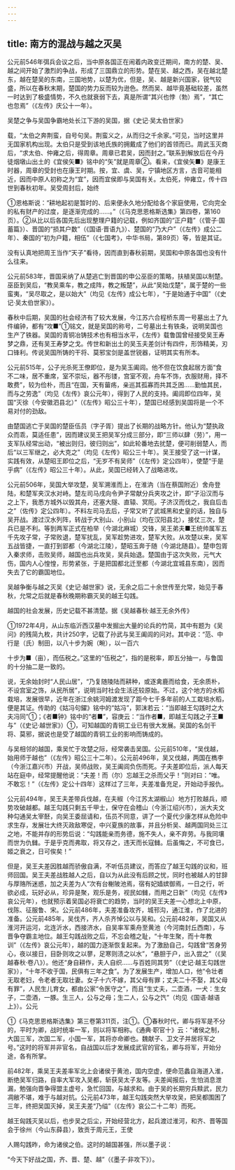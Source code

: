 ```yaml
---
---
---
```

title: 南方的混战与越之灭吴
---



公元前546年弭兵会议之后，当中原各国正在闹着内政变迁期间，南方的楚、吴、越之间开始了激烈的争战，形成了三国鼎立的形势。楚在吴、越之西，吴在越北楚东，越在楚吴的东南，三国地势，以楚为优，但是，吴、越是新兴国家，锐气较盛，所以在春秋末期，楚国的势力反而较为逊色。然而吴、越毕竟基础较差，虽然一时达到了极盛情势，不久也就衰弱下去，真是所谓“其兴也悖（勃）焉”，“其亡也忽焉”（《左传》庆公十一年）。

吴楚之争与吴国争霸地处长江下游的吴国，据《史记·吴太伯世家》

载，“太伯之奔荆蛮，自号句吴。荆蛮义之，从而归之千余家。”可见，当时这里并无国家机构出现。太伯只是受到该地氏族的拥戴成了他们的首领而已。周武玉灭商后，“求太伯、仲雍之后，得周章。周章已君吴，因而封之。”联系到解放后在今丹徒烟墩山出土的《宜侯矢■》铭中的“矢”就是周章②。看来，《宜侯矢■》是康王时器，周章的受封也在康王时期。按，宜、虞、吴，宁镇地区方言，古音可能相近，因而中原人初称之为“宜”，因而宜侯即与吴国有关。太伯死，仲雍立，传十四世到春秋初年。吴受周封后，始终

①恩格斯说：“耕地起初是暂时的、后来便永久地分配给各个家庭使用，它向完全的私有财产的过度，是逐渐完成的……。”（《马克思恩格斯选集》第四卷，第160页）。②从比以后各国先后出现整理户籍的记载，例如齐国的“正户籍”（《管子·国蓄篇》）、晋国的“损其户数”（《国语·晋语九》）、楚国的“乃大户”（《左传》成公二年）、秦国的“初为户籍，相伍”（《七国考》，中华书局，第89页）等，皆是其证。

没有认真地把周王当作“天子”看待，因而直到春秋前期，吴国和中原各国也没有什么往来。

公元前583年，晋国采纳了从楚逃亡到晋国的申公巫臣的策略，扶植吴国以制楚。巫臣到吴后，“教吴乘车，教之成阵，教之叛楚”，从此“吴始戊楚”，属于楚的一些蛮夷，“吴尽取之，是以始大”（均见《左传》成公七年），“于是始通于中国”（《史记·吴太伯世家》）。

春秋中后期，吴国的社会经济有了较大发展，今江苏六合程桥东周一号墓出土了九件编钟，都有“攻■”①铭文，就是吴国的称号，二号墓出土有铁条，说明吴国也生产了铁器。吴国的青铜冶铸技术也有相当水平，《左传》载鲁国曾经接受吴王寿梦之鼎，还有吴王寿梦之戈。传世和新出土的吴玉夫差剑计有四件，形饰精美，刃口锋利。传说吴国所铸的干将、莫邪宝剑是盖世锐器，证明其实有所本。

公元前515年，公子光杀死王僚即位，是为吴玉阖闾。他不但在饮食起居方面“食不二味，居不重席，室不崇坛，器不彤镂，宫室不观，舟车不饰，衣服财用，择不敢费”，较为俭朴，而且“在国，天有葘疡，亲巡其孤寡而共其乏困……勤恤其民，而与之劳逸”（均见《左传》哀公元年），得到了人民的支持。阖闾即位四年，吴国“灭徐（今安徽泗县北）”（《左传》昭公三十年），楚国已经感到吴国将是一个不易对付的劲敌。

由楚国逃亡于吴国的楚臣伍员（字子胥）提出了长期的战略方针。他认为“楚执政众而乖，莫适任患”，因而建议吴王把吴军分成三部分，即“三师以肆（劳）”，用一支军队经常出动，“被出则归，彼归则出”，如此轮番地去扰楚，便可削弱楚人，而后“以三军继之，必大克之”（均见《左传》昭公三十年）。吴王接受了这一计谋，实践有效，从楚昭王即位之后，“无岁不有吴师”（《左传》定公四年），使楚“于是乎病”（《左传》昭公三十年）。从此，吴国已经转入了战略进攻。

公元前506年，吴国大举攻楚，吴军溯淮而上，在淮汭（当在蔡国附近）舍舟登陆，和楚军夹汉水对峙。楚左司马戌向令尹子常献分兵夹攻之计，即“子沿汉而与之上下，我悉方城外以毁其舟，还塞大隧、直辕、冥阨。子济汉而伐之，我自后击之”（佐传》定公四年）。不料左司马去后，子常又听了武城黑和史皇的话，独自与吴开战。渡过汉水列阵，转战于大别山、小别山（均在汉阳县北），接仗三次，楚兵已是不利。等到两军正式在柏举（今湖北麻城）交锋，吴王弟夫■王统帅属军五千先攻子常，子常败退，楚军扰乱，吴军趁势进攻，楚军大败。从攻楚以来，吴军五战皆捷，一直打到郢都（今湖北江陵），楚昭玉奔于随（今湖北随县）。楚申包胥入秦求师，击败吴师，越国也出兵攻吴，吴兵始退。楚国由于这次失败，元气大伤，国内人心惶惶，形势紧张，于是把国都北迁至都（今湖北宜城县东南），因而失去了它的霸国地位。

吴越争衡与越之灭吴《史记·越世家》说，无余之后二十余世传至允常，始见于春秋，允常之后就是春秋晚期称霸灭吴的越王勾践。

越国的社会发展，历史记载不甚清楚。据《吴越春秋·越王无余外传》

①1972年4月，从山东临沂西汉墓中发掘出大量的论兵的竹简，其中有题为《吴问》的残简九枚，共计250字，记载了孙武与吴王阖闾的问对。其中说：“范、中行是（氏）制田，以八十步为婉（畹），以一百六

十步为■（亩），而伍税之。”这里的“伍税之”，指的是税率，即五分抽一，与鲁国的十分抽二是一致的。

说，无余始封时“人民山居”，“乃复随陵陆而耕种，或逐禽鹿而给食，无余质朴，不设宫室之饰，从民所居”，说明当时社会生活还较原始。不过，这个地方的水稻栽培，发展很早，近年在浙江余姚河姆渡发现了距今七千多年前的人工栽培水稻，便是其证。传助的《姑冯句鑃》铭中的“姑冯”，郭沫若云：“当即越王勾践时之大夫冯同”①；《者■钟》铭中的“者■”，容庚云：“当作者■，即越王勾践之子王■与”（《史记·越世家》）①，可知越国的青铜工业已有很大发展。吴国的名剑干将、莫邪，据说也是受了越国的青铜工业的影响而铸成的。

与吴相邻的越国，乘吴忙于攻楚之际，经常袭击吴国。公元前510年，“吴伐越，始用师于越也”（《左传》昭公三十二年）。公元前496年，吴又伐越，两国在檇李（今浙江嘉兴市）开战，吴师战败，吴王阖闾负伤而死。子夫差即位后，派人每天站在庭中，经常提醒他说：“夫差！而（尔）忘越王之杀而父乎！”则对曰：“唯。不敢忘！”（《左传》定公十四年）这样过了三年，夫差准备充足，开始动手报仇。

公元前494年，吴王夫差带兵伐越，在夫椒（今江苏太湖椒山）地方打败越兵，顺势攻破越都。越王勾践只剩五千甲士，保守在会稽山（今浙江绍兴市），派大夫文种勾通吴太宰噽，向吴王委屈请和，伍员不同意，讲了一个夏代少康怎样从危险中求生存，发展壮大终灭政敌寒促，中兴夏族的故事，并且分析吴、越两国同处三江之地，不能并存的形势后说：“勾践能亲而务德，施不失人，亲不弃劳。与我同壤而世为仇雠。于是乎克而弗取，将又存之，违天而长寇雠。后虽悔之，不可食已，姬之衰之，日可俟矣！”

但是，吴王夫差因胜越而骄傲自满，不听伍员建议，而答应了越王勾践的议和，班师回国。吴王夫差战胜越人之后，自以为从此没有后顾之忧，同时也被越人的甘辞与厚赂所迷惑，加之夫差为人“次有台榭陂池焉，宿有妃嫱嫔御焉，一日之行，听欲必成，玩好必从，珍异是聚，观乐是务，视民如雠，而用之日新”（均见《左传》哀公元年），也就预示着吴国必将衰亡的趋势，当时的吴王夫差一心想北上中原，伐陈、征服鲁、宋。公元前486年，夫差准备攻齐，城邗沟，通江淮，作了北进的准备。公元前485年，吴伐齐，齐人杀齐悼公以与吴和。公元前482年，吴国又从淮河开运河，北连沂水，西接济水，自吴率军乘舟至黄池（今河南封丘西南），与晋争夺霸主地位。越王勾践战败之后，不忘会稽之耻，“十年生聚，而十年教训”（《左传》哀公元年），越的国力逐渐恢复起来。为了激励自己，勾践曾“苦身劳心，夜以接日，目卧则攻之以蓼，足寒则渍之以水”，“悬胆于户，出入尝之”（《吴越春秋·卷八》）。他还“身自耕作，夫人自织……与百姓同其劳”（《史记·越王勾践世家》），“十年不收于国，民俱有三年之食”。为了发展生产，增加人口，他“令壮者无取老妇，令老者无取壮妻。女子十六不嫁，其父母有罪；丈夫二十不娶，其父母有罪”，人民生儿育女，都由公家“令医守之”，而且“生丈夫，二壶酒，一犬：生女子，二壶酒，一豚。生三人，公与之母；生二人，公与之饩”（均见《国语·越语上》）。公元

①《马克思恩格斯选集》第三卷第311页，注①。①春秋时代，卿与将军是不分的，平时为卿，战时统率一军，则以将军相称。《通典·职官十》云：“诸侯之制，大国三军，次国二军，小国一军，其将亦命卿也。魏献子、卫文子并居将军之号。”这时的将军并非官名，自战国以后才发展成武官的官名，卿与将军，开始分途，各有所掌。

前482年，乘吴王夫差率军北上会诸侯于黄池，国内空虚，便命范蠡自海道入淮，断绝吴军归路，自率大军攻入吴都，斩获吴太子友等。夫差闻报后，生怕消息泄漏，勉强向晋争得盟主虚号，急忙回国，与越求和。由于吴的长期穷兵黩武，民力凋敝不堪，难于与越对抗。公元前473年，越王勾践突然大举攻吴，把吴都围困了三年，终把吴国灭掉，吴王夫差“乃缢”（《左传》哀公二十二年）而死。

越王匈践灭吴以后，也步吴之后尘，开始经营北方，起兵渡过淮河，和齐、晋等国会于徐州（今山东薛县），致贡于周元王，王使

人赐勾践昨，命为诸侯之伯。这时的越国甚强，所以墨子说：

“今天下好战之国，齐、晋、楚、越”（《墨子·非攻下》）。
